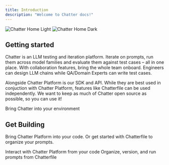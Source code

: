 ```yaml
---
title: Introduction
description: "Welcome to Chatter docs!"
---
```


<img
  className="block dark:hidden"
  src="/images/chatter-home-light.svg"
  alt="Chatter Home Light"
/>
<img
  className="hidden dark:block"
  src="/images/chatter-home-dark.svg"
  alt="Chatter Home Dark"
/>

## Getting started

Chatter is an LLM testing and iteration platform. Iterate on prompts, run them across model families and evaluate
them against test cases – all in one place. With collaboration features, bring the whole team onboard. Engineers can
design LLM chains while QA/Domain Experts can write test cases.

Alongside Chatter Platform is our SDK and API. While they are best used in conjuction with Chatter Platform, features like
Chatterfile can be used independently. We want to keep as much of Chatter open source as possible, so you can use it!

<CardGroup cols={1}>
  <Card
    title="Installation"
    href="https://docs.trychatter.ai/quickstart"
  >
    Bring Chatter into your environment
  </Card>
</CardGroup>

## Get Building

Bring Chatter Platform into your code. Or get started with Chatterfile to organize your prompts.

<CardGroup cols={2}>
  <Card
    title="Chatter"
    icon="network-wired"
    href="https://docs.trychatter.ai/chatter/setup"
  >
    Interact with Chatter Platform from your code
  </Card>
  <Card
    title="Chatterfile"
    icon="file"
    href="https://docs.trychatter.ai/chatterfile/setup"
  >
    Organize, version, and run prompts from Chatterfile
  </Card>
</CardGroup>
